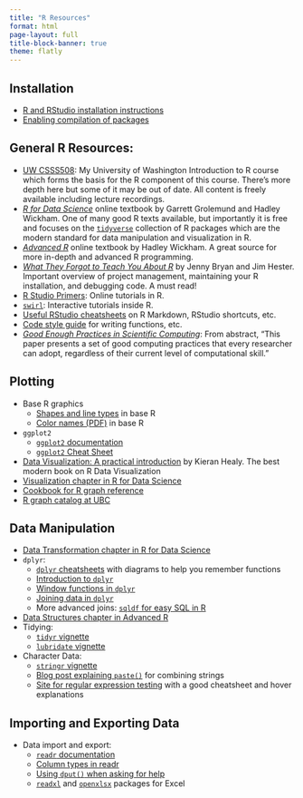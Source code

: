 ```yaml
---
title: "R Resources"
format: html
page-layout: full
title-block-banner: true
theme: flatly
---
```


## Installation

   * [R and RStudio installation instructions](installation.html)
   * [Enabling compilation of packages](compiling.html)

## General R Resources:

   * [UW CSSS508](https://clanfear.github.io/CSSS508/): My University of Washington Introduction to R course which forms the basis for the R component of this course. There's more depth here but some of it may be out of date. All content is freely available including lecture recordings.
   * [*R for Data Science*](http://r4ds.had.co.nz/) online textbook by Garrett Grolemund and Hadley Wickham. One of many good R texts available, but importantly it is free and focuses on the [`tidyverse`](http://tidyverse.org/) collection of R packages which are the modern standard for data manipulation and visualization in R.
   * [*Advanced R*](http://adv-r.had.co.nz/) online textbook by Hadley Wickham. A great source for more in-depth and advanced R programming.
   * [*What They Forgot to Teach You About R*](https://rstats.wtf/) by Jenny Bryan and Jim Hester. Important overview of project management, maintaining your R installation, and debugging code. A must read!
   * [R Studio Primers](https://rstudio.cloud/learn/primers): Online tutorials in R.
   * [`swirl`](http://swirlstats.com/students.html): Interactive tutorials inside R.
   * [Useful RStudio cheatsheets](https://www.rstudio.com/resources/cheatsheets/) on R Markdown, RStudio shortcuts, etc.
   * [Code style guide](http://adv-r.had.co.nz/Style.html) for writing functions, etc.
   * [*Good Enough Practices in Scientific Computing*](https://journals.plos.org/ploscompbiol/article?id=10.1371/journal.pcbi.1005510): From abstract, "This paper presents a set of good computing practices that every researcher can adopt, regardless of their current level of computational skill."  

## Plotting

   * Base R graphics
      + [Shapes and line types](http://www.cookbook-r.com/Graphs/Shapes_and_line_types/) in base R
      + [Color names (PDF)](http://www.stat.columbia.edu/~tzheng/files/Rcolor.pdf) in base R
   * `ggplot2`
      + [`ggplot2` documentation](http://docs.ggplot2.org/current/)
      + [`ggplot2` Cheat Sheet](https://github.com/rstudio/cheatsheets/raw/master/data-visualization-2.1.pdf)
   * [Data Visualization: A practical introduction](https://socviz.co/) by Kieran Healy. The best modern book on R Data Visualization
   * [Visualization chapter in R for Data Science](http://r4ds.had.co.nz/data-visualisation.html)
   * [Cookbook for R graph reference](http://www.cookbook-r.com/Graphs/)
   * [R graph catalog at UBC](http://shiny.stat.ubc.ca/r-graph-catalog/)

## Data Manipulation

   * [Data Transformation chapter in R for Data Science](http://r4ds.had.co.nz/transform.html)
   * `dplyr`:
       + [`dplyr` cheatsheets](http://www.rstudio.com/wp-content/uploads/2015/02/data-wrangling-cheatsheet.pdf) with diagrams to help you remember functions
       + [Introduction to `dplyr`](https://cran.rstudio.com/web/packages/dplyr/vignettes/introduction.html)
       + [Window functions in `dplyr`](https://cran.r-project.org/web/packages/dplyr/vignettes/window-functions.html)
       + [Joining data in `dplyr`](https://cran.rstudio.com/web/packages/dplyr/vignettes/two-table.html)
       + More advanced joins: [`sqldf` for easy SQL in R](https://cran.r-project.org/web/packages/sqldf/index.html)
   * [Data Structures chapter in Advanced R](http://adv-r.had.co.nz/Data-structures.html)
   * Tidying:
       + [`tidyr` vignette](https://cran.r-project.org/web/packages/tidyr/vignettes/tidy-data.html)
       + [`lubridate` vignette](https://cran.r-project.org/web/packages/lubridate/vignettes/lubridate.html)
   * Character Data:
       + [`stringr` vignette](https://cran.r-project.org/web/packages/stringr/vignettes/stringr.html)
       + [Blog post explaining `paste()`](https://trinkerrstuff.wordpress.com/2013/09/15/paste-paste0-and-sprintf-2) for combining strings
       + [Site for regular expression testing](http://regexr.com/)  with a good cheatsheet and hover explanations
       
## Importing and Exporting Data
   * Data import and export:
       + [`readr` documentation](https://cran.r-project.org/web/packages/readr/readr.pdf)
       + [Column types in readr](https://cran.r-project.org/web/packages/readr/vignettes/column-types.html)
       + [Using `dput()` when asking for help](http://stackoverflow.com/questions/5963269/how-to-make-a-great-r-reproducible-example)
       + [`readxl`](https://github.com/hadley/readxl) and [`openxlsx`](https://cran.r-project.org/web/packages/openxlsx/vignettes/Introduction.pdf) packages for Excel
 